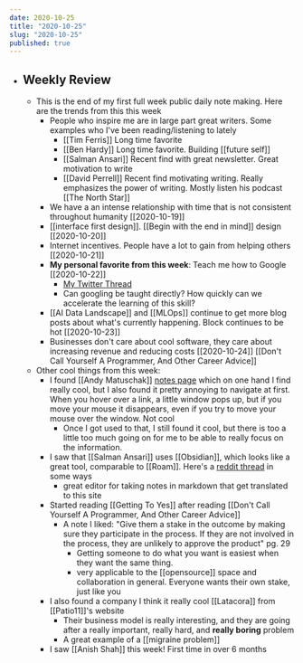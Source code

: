 ```yaml
---
date: 2020-10-25
title: "2020-10-25"
slug: "2020-10-25"
published: true
---
```

- ## Weekly Review
    - This is the end of my first full week public daily note making. Here are the trends from this this week
        - People who inspire me are in large part great writers. Some examples who I've been reading/listening to lately
            - [[Tim Ferris]] Long time favorite
            - [[Ben Hardy]] Long time favorite. Building [[future self]]
            - [[Salman Ansari]] Recent find with great newsletter. Great motivation to write
            -  [[David Perrell]] Recent find motivating writing. Really emphasizes the power of writing. Mostly listen his podcast [[The North Star]]
        - We have a an intense relationship with time that is not consistent throughout humanity [[2020-10-19]]
        - [[interface first design]]. [[Begin with the end in mind]] design [[2020-10-20]]
        - Internet incentives. People have a lot to gain from helping others [[2020-10-21]]
        - **My personal favorite from this week**: Teach me how to Google [[2020-10-22]]
            - [My Twitter Thread](https://twitter.com/nicktorba/status/1319252464743448576?s=20)
            - Can googling be taught directly? How quickly can we accelerate the learning of this skill?
        - [[AI Data Landscape]] and [[MLOps]] continue to get more blog posts about what's currently happening. Block continues to be hot [[2020-10-23]]
        - Businesses don't care about cool software, they care about increasing revenue and reducing costs [[2020-10-24]] [[Don't Call Yourself A Programmer, And Other Career Advice]] 
    - Other cool things from this week:
        - I found [[Andy Matuschak]] [notes page](https://notes.andymatuschak.org/About_these_notes) which on one hand I find really cool, but I also found it pretty annoying to navigate at first. When you hover over a link, a little window pops up, but if you move your mouse it disappears, even if you try to move your mouse over the window. Not cool
            - Once I got used to that, I still found it cool, but there is too a little too much going on for me to be able to really focus on the information. 
        - I saw that [[Salman Ansari]] uses [[Obsidian]], which looks like a great tool, comparable to [[Roam]]. Here's a [reddit thread](https://www.reddit.com/r/RoamResearch/comments/gsve57/roam_research_vs_obsidian/) in some ways
            - great editor for taking notes in markdown that get translated to this site
        - Started reading [[Getting To Yes]] after reading [[Don't Call Yourself A Programmer, And Other Career Advice]]
            - A note I liked: "Give them a stake in the outcome by making sure they participate in the process. If they are not involved in the process, they are unlikely to approve the product" pg. 29
                - Getting someone to do what you want is easiest when they want the same thing. 
                - very applicable to the [[opensource]] space and collaboration in general. Everyone wants their own stake, just like you 
        - I also found a company I think it really cool [[Latacora]] from [[Patio11]]'s website
            - Their business model is really interesting, and they are going after a really important, really hard, and **really boring** problem
            - A great example of a [[migraine problem]]
        - I saw [[Anish Shah]] this week! First time in over 6 months
